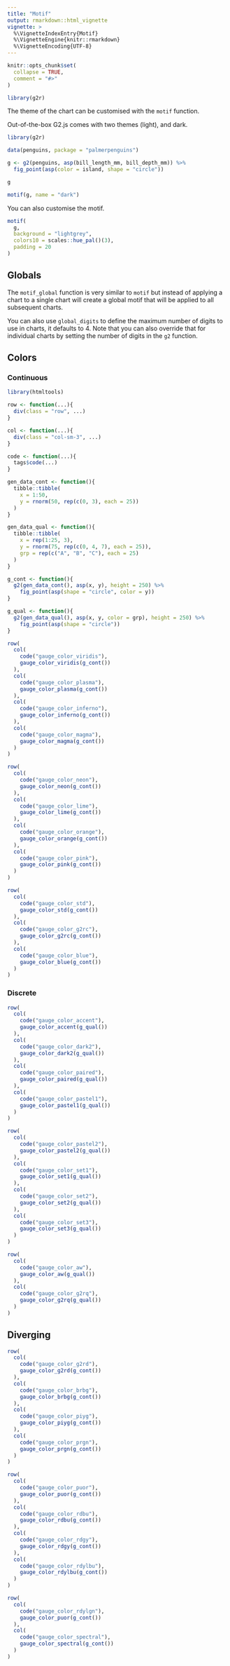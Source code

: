 ```yaml
---
title: "Motif"
output: rmarkdown::html_vignette
vignette: >
  %\VignetteIndexEntry{Motif}
  %\VignetteEngine{knitr::rmarkdown}
  %\VignetteEncoding{UTF-8}
---
```


```r
knitr::opts_chunk$set(
  collapse = TRUE,
  comment = "#>"
)

library(g2r)
```

The theme of the chart can be customised with the `motif` function.

Out-of-the-box G2.js comes with two themes (light), and dark.

```r
library(g2r)

data(penguins, package = "palmerpenguins")

g <- g2(penguins, asp(bill_length_mm, bill_depth_mm)) %>% 
  fig_point(asp(color = island, shape = "circle"))

g
```

```r
motif(g, name = "dark")
```

You can also customise the motif.

```r
motif(
  g, 
  background = "lightgrey",
  colors10 = scales::hue_pal()(3),
  padding = 20
)
```

## Globals

The `motif_global` function is very similar to `motif` but instead of applying a chart to a single chart will create a global motif that will be applied to all subsequent charts.

You can also use `global_digits` to define the maximum number of digits to use in charts, it defaults to 4. Note that you can also override that for individual charts by setting the number of digits in the `g2` function. 

## Colors

### Continuous

```r
library(htmltools)

row <- function(...){
  div(class = "row", ...)
}

col <- function(...){
  div(class = "col-sm-3", ...)
}

code <- function(...){
  tags$code(...)
}

gen_data_cont <- function(){
  tibble::tibble(
    x = 1:50,
    y = rnorm(50, rep(c(0, 3), each = 25))
  )
}

gen_data_qual <- function(){
  tibble::tibble(
    x = rep(1:25, 3),
    y = rnorm(75, rep(c(0, 4, 7), each = 25)),
    grp = rep(c("A", "B", "C"), each = 25)
  )
}

g_cont <- function(){
  g2(gen_data_cont(), asp(x, y), height = 250) %>% 
    fig_point(asp(shape = "circle", color = y))
}

g_qual <- function(){
  g2(gen_data_qual(), asp(x, y, color = grp), height = 250) %>% 
    fig_point(asp(shape = "circle"))
}
```

```r
row(
  col(
    code("gauge_color_viridis"),
    gauge_color_viridis(g_cont())
  ),
  col(
    code("gauge_color_plasma"),
    gauge_color_plasma(g_cont())
  ),
  col(
    code("gauge_color_inferno"),
    gauge_color_inferno(g_cont())
  ),
  col(
    code("gauge_color_magma"),
    gauge_color_magma(g_cont())
  )
)
```

```r
row(
  col(
    code("gauge_color_neon"),
    gauge_color_neon(g_cont())
  ),
  col(
    code("gauge_color_lime"),
    gauge_color_lime(g_cont())
  ),
  col(
    code("gauge_color_orange"),
    gauge_color_orange(g_cont())
  ),
  col(
    code("gauge_color_pink"),
    gauge_color_pink(g_cont())
  )
)
```

```r
row(
  col(
    code("gauge_color_std"),
    gauge_color_std(g_cont())
  ),
  col(
    code("gauge_color_g2rc"),
    gauge_color_g2rc(g_cont())
  ),
  col(
    code("gauge_color_blue"),
    gauge_color_blue(g_cont())
  )
)
```

### Discrete

```r
row(
  col(
    code("gauge_color_accent"),
    gauge_color_accent(g_qual())
  ),
  col(
    code("gauge_color_dark2"),
    gauge_color_dark2(g_qual())
  ),
  col(
    code("gauge_color_paired"),
    gauge_color_paired(g_qual())
  ),
  col(
    code("gauge_color_pastel1"),
    gauge_color_pastel1(g_qual())
  )
)
```

```r
row(
  col(
    code("gauge_color_pastel2"),
    gauge_color_pastel2(g_qual())
  ),
  col(
    code("gauge_color_set1"),
    gauge_color_set1(g_qual())
  ),
  col(
    code("gauge_color_set2"),
    gauge_color_set2(g_qual())
  ),
  col(
    code("gauge_color_set3"),
    gauge_color_set3(g_qual())
  )
)
```

```r
row(
  col(
    code("gauge_color_aw"),
    gauge_color_aw(g_qual())
  ),
  col(
    code("gauge_color_g2rq"),
    gauge_color_g2rq(g_qual())
  )
)
```

## Diverging

```r
row(
  col(
    code("gauge_color_g2rd"),
    gauge_color_g2rd(g_cont())
  ),
  col(
    code("gauge_color_brbg"),
    gauge_color_brbg(g_cont())
  ),
  col(
    code("gauge_color_piyg"),
    gauge_color_piyg(g_cont())
  ),
  col(
    code("gauge_color_prgn"),
    gauge_color_prgn(g_cont())
  )
)
```

```r
row(
  col(
    code("gauge_color_puor"),
    gauge_color_puor(g_cont())
  ),
  col(
    code("gauge_color_rdbu"),
    gauge_color_rdbu(g_cont())
  ),
  col(
    code("gauge_color_rdgy"),
    gauge_color_rdgy(g_cont())
  ),
  col(
    code("gauge_color_rdylbu"),
    gauge_color_rdylbu(g_cont())
  )
)
```

```r
row(
  col(
    code("gauge_color_rdylgn"),
    gauge_color_puor(g_cont())
  ),
  col(
    code("gauge_color_spectral"),
    gauge_color_spectral(g_cont())
  )
)
```
